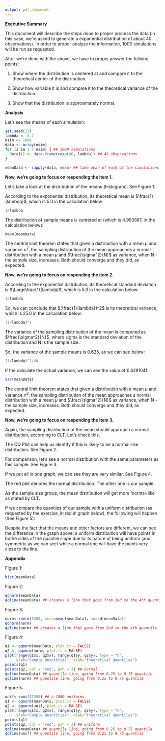 ```yaml
---
output: pdf_document
---
```


**Executive Summary**

This document will describe the steps done to proper process the data (in this case, we're asked to generate a exponential distribution of about 40 observations). In order to proper analyze the information, 1000 simulations will be run as requested.


After we're done with the above, we have to proper answer the folloing points:

1. Show where the distribution is centered at and compare it to the theoretical center of the distribution.

2. Show how variable it is and compare it to the theoretical variance of the distribution.

3. Show that the distribution is approximately normal.

**Analysis**

Let's see the means of each simulation:
```r
set.seed(31)
lambda <- 0.2
nsim <- 1000
data <- array(nsim)
for (i in 1 : nsim) { ## 1000 simulations
  data[i] <- data.frame(rexp(40, lambda)) ## 40 observations
}

meanData <- sapply(data, mean) ## take mean of each of the simulations
```

**Now, we're going to focus on responding the item 1.**

Let's take a look at the distribution of the means (histogram). See Figure 1.

According to the exponential distribution, its theoretical mean is $\frac{1}{lambda}$, which is 5.0 in the calculation below:
```r
1/lambda
```

The distribution of sample means is centered at (which is 4.993867, in the calculation below):
```r
mean(meanData)
```

The central limit theorem states that given a distribution with a mean $\mu$ and variance $\sigma^2$, the sampling distribution of the mean approaches a normal distribution with a mean $\mu$ and $\frac{\sigma^2}{N}$ as variance, when N - the sample size, increases. Both should converge and they did, as expected.

**Now, we're going to focus on responding the item 2.**

According to the exponential distribution, its theoretical standard deviation is $\Large\frac{1}{lambda}$, which is 5.0 in the calculation below:
```r
1/lambda
```

So, we can conclude that $(\frac{1}{lambda})^2$ is its theoretical variance, which is 25.0 in the calculation below:
```r
(1/lambda)^2
```

The variance of the sampling distribution of the mean is computed as $\frac{\sigma^2}{N}$, where sigma is the standard deviation of the distribution and N is the sample size.

So, the variance of the sample means is 0.625, as we can see below:
```r
(1/lambda)^2/40
```

If the calculate the actual variance, we can see the value of 0.6291041:
```r
var(meanData)
```

The central limit theorem states that given a distribution with a mean $\mu$ and variance $\sigma^2$, the sampling distribution of the mean approaches a normal distribution with a mean $\mu$ and $\frac{\sigma^2}{N}$ as variance, wheh N - the sample size, increases. Both should converge and they did, as expected.

**Now, we're going to focus on responding the item 3.**

Again, the sampling distribution of the mean should approach a normal distribution, according to CLT.
Let's check this.

The QQ Plot can help us identify if this is likely to be a normal-like distribution. See Figure 2.

For comparison, let's see a normal distribution with the same parameters as this sample. See Figure 3.

If we put all in one graph, we can see they are very similar. See Figure 4.

The red plot denotes the normal distribution. The other one is our sample.

As the sample size grows, the mean distribution will get more 'normal-like' as stated by CLT.

If we compare the quantiles of our sample with a uniform distribution (as requested by the exercise, in red in graph below), the following will happen (See Figure 5):

Despite the fact that the means and other factors are different, we can see the difference in the graph above: a uniform distribution will have points in bothe sides of the quantile slope due to its nature of being uniform (and symmetric as we can see) while a normal one will have the points very close to the line.


**Appendix**

Figure 1:
```r
hist(meanData)
```

Figure 2:
```r
qqnorm(meanData)
qqline(meanData) ## creates a line that goes from 2nd to the 4th quantile. 

```

Figure 3:
```r
norm<-rnorm(1000, mean=mean(meanData), sd=sd(meanData))
qqnorm(norm)
qqline(norm) ## creates a line that goes from 2nd to the 4th quantile. 

```

Figure 4:
```r
q1 <- qqnorm(meanData, plot.it = FALSE)
q2 <- qqnorm(norm, plot.it = FALSE)
plot(range(q1$x, q2$x), range(q1$y, q2$y), type = "n", 
     ylab="Sample Quantities", xlab="Theoretical Quantiles")
points(q1)
points(q2, col = "red", pch = 3) ## normal
qqline(meanData) ## quantile line, going from 0.25 to 0.75 quantile
qqline(norm) ## quantile line, going from 0.25 to 0.75 quantile

```

Figure 5:
```r
unif<-runif(1000) ## a 1000 uniforms
q1 <- qqnorm(meanData, plot.it = FALSE)
q2 <- qqnorm(unif, plot.it = FALSE)
plot(range(q1$x, q2$x), range(q1$y, q2$y), type = "n", 
     ylab="Sample Quantities", xlab="Theoretical Quantiles")
points(q1)
points(q2, col = "red", pch = 3) ## uniform
qqline(meanData) ## quantile line, going from 0.25 to 0.75 quantile
qqline(unif) ## quantile line, going from 0.25 to 0.75 quantile

```
